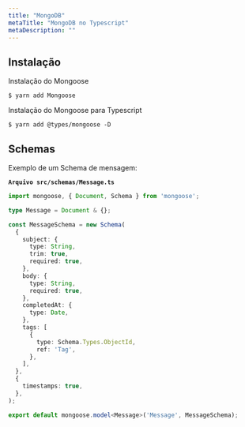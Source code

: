 ```yaml
---
title: "MongoDB"
metaTitle: "MongoDB no Typescript"
metaDescription: ""
---
```


## Instalação

Instalação do Mongoose

```shell
$ yarn add Mongoose
```

Instalação do Mongoose para Typescript

```shell
$ yarn add @types/mongoose -D
```

## Schemas

Exemplo de um Schema de mensagem:

**`Arquivo src/schemas/Message.ts`**

```ts
import mongoose, { Document, Schema } from 'mongoose';

type Message = Document & {};

const MessageSchema = new Schema(
  {
    subject: {
      type: String,
      trim: true,
      required: true,
    },
    body: {
      type: String,
      required: true,
    },
    completedAt: {
      type: Date,
    },
    tags: [
      {
        type: Schema.Types.ObjectId,
        ref: 'Tag',
      },
    ],
  },
  {
    timestamps: true,
  },
);

export default mongoose.model<Message>('Message', MessageSchema);
```